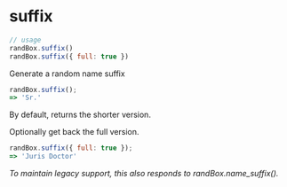 # suffix

```js
// usage
randBox.suffix()
randBox.suffix({ full: true })
```

Generate a random name suffix

```js
randBox.suffix();
=> 'Sr.'
```

By default, returns the shorter version.

Optionally get back the full version.

```js
randBox.suffix({ full: true });
=> 'Juris Doctor'
```

*To maintain legacy support, this also responds to randBox.name_suffix().*
